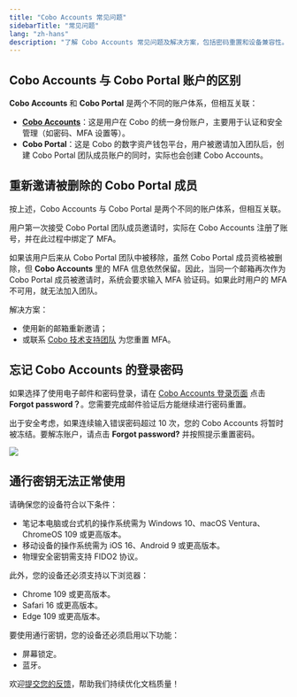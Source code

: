 ```yaml
---
title: "Cobo Accounts 常见问题"
sidebarTitle: "常见问题"
lang: "zh-hans"
description: "了解 Cobo Accounts 常见问题及解决方案，包括密码重置和设备兼容性。"
---
```


## Cobo Accounts 与 Cobo Portal 账户的区别

**Cobo Accounts** 和 **Cobo Portal** 是两个不同的账户体系，但相互关联：  

- [**Cobo Accounts**](https://accounts.cobo.com/)：这是用户在 Cobo 的统一身份账户，主要用于认证和安全管理（如密码、MFA 设置等）。  
- **Cobo Portal**：这是 Cobo 的数字资产钱包平台，用户被邀请加入团队后，创建 Cobo Portal 团队成员账户的同时，实际也会创建 Cobo Accounts。

## 重新邀请被删除的 Cobo Portal 成员

按上述，Cobo Accounts 与 Cobo Portal 是两个不同的账户体系，但相互关联。

用户第一次接受 Cobo Portal 团队成员邀请时，实际在 Cobo Accounts 注册了账号，并在此过程中绑定了 MFA。  

如果该用户后来从 Cobo Portal 团队中被移除，虽然 Cobo Portal 成员资格被删除，但 **Cobo Accounts** 里的 MFA 信息依然保留。因此，当同一个邮箱再次作为 Cobo Portal 成员被邀请时，系统会要求输入 MFA 验证码。如果此时用户的 MFA 不可用，就无法加入团队。

解决方案：
- 使用新的邮箱重新邀请；  
- 或联系 [Cobo 技术支持团队](mailto:help@cobo.com) 为您重置 MFA。

## 忘记 Cobo Accounts 的登录密码

如果选择了使用电子邮件和密码登录，请在 [Cobo Accounts 登录页面](https://accounts.cobo.com/) 点击 **Forgot password？**。您需要完成邮件验证后方能继续进行密码重置。

出于安全考虑，如果连续输入错误密码超过 10 次，您的 Cobo Accounts 将暂时被冻结。要解冻账户，请点击 **Forgot password?** 并按照提示重置密码。

<img src="/cn/images/cobo-accounts/5H3WFCASV4ufVONDs755JB6rE4mQtbaUW_H5e5e2a3tEcN_ek8dAQhgWa4NtVNft9ANORaE2gkZlkuRhHLqSdogzzccVLTxWs_A6_BTXVDH2NdiZgw-has1inMGJLNoXegU7_sEF6qdRMWvHWGEsCyk.png" className="screenshot_modal"/>

## 通行密钥无法正常使用

请确保您的设备符合以下条件：
- 笔记本电脑或台式机的操作系统需为 Windows 10、macOS Ventura、ChromeOS 109 或更高版本。
- 移动设备的操作系统需为 iOS 16、Android 9 或更高版本。
- 物理安全密钥需支持 FIDO2 协议。

此外，您的设备还必须支持以下浏览器：
- Chrome 109 或更高版本。
- Safari 16 或更高版本。
- Edge 109 或更高版本。

要使用通行密钥，您的设备还必须启用以下功能：
- 屏幕锁定。
- 蓝牙。

<Tip>欢迎[提交您的反馈](https://forms.zohopublic.com/cobo/form/DocumentFeedbackForm/formperma/QvLOhxJv1_JMsJ-1dleZ8Itb_7rzN-LtgvsDdxosoVI?referrername=manuals)，帮助我们持续优化文档质量！</Tip>